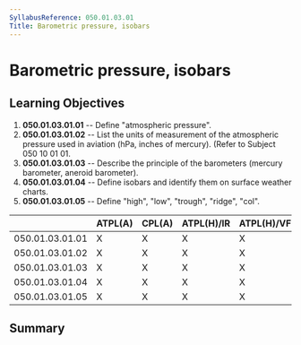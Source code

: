 ```yaml
---
SyllabusReference: 050.01.03.01
Title: Barometric pressure, isobars
---
```


# Barometric pressure, isobars

## Learning Objectives

1.  **050.01.03.01.01** -- Define "atmospheric pressure".
2.  **050.01.03.01.02** -- List the units of measurement of the atmospheric
    pressure used in aviation (hPa, inches of mercury). (Refer to Subject 050 10
    01 01.
3.  **050.01.03.01.03** -- Describe the principle of the barometers (mercury
    barometer, aneroid barometer).
4.  **050.01.03.01.04** -- Define isobars and identify them on surface weather
    charts.
5.  **050.01.03.01.05** -- Define "high", "low", "trough", "ridge", "col".

|                 | ATPL(A) | CPL(A) | ATPL(H)/IR | ATPL(H)/VFR | CPL(H) | IR  | CBIR(A) |
| --------------- | ------- | ------ | ---------- | ----------- | ------ | --- | ------- |
| 050.01.03.01.01 | X       | X      | X          | X           | X      | X   | X       |
| 050.01.03.01.02 | X       | X      | X          | X           | X      | X   | X       |
| 050.01.03.01.03 | X       | X      | X          | X           | X      | X   |         |
| 050.01.03.01.04 | X       | X      | X          | X           | X      | X   | X       |
| 050.01.03.01.05 | X       | X      | X          | X           | X      | X   | X       |

## Summary
